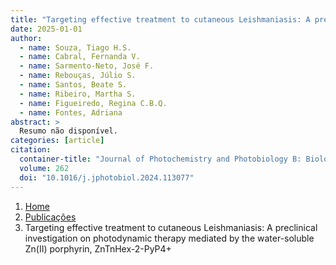 ```yaml
---
title: "Targeting effective treatment to cutaneous Leishmaniasis: A preclinical investigation on photodynamic therapy mediated by the water-soluble Zn(II) porphyrin, ZnTnHex-2-PyP4+"
date: 2025-01-01
author:
  - name: Souza, Tiago H.S.
  - name: Cabral, Fernanda V.
  - name: Sarmento-Neto, José F.
  - name: Rebouças, Júlio S.
  - name: Santos, Beate S.
  - name: Ribeiro, Martha S.
  - name: Figueiredo, Regina C.B.Q.
  - name: Fontes, Adriana
abstract: > 
  Resumo não disponível.
categories: [article]
citation: 
  container-title: "Journal of Photochemistry and Photobiology B: Biology"
  volume: 262
  doi: "10.1016/j.jphotobiol.2024.113077"
---
```


```{=html}
<nav aria-label="breadcrumb">
  <ol class="breadcrumb">
    <li class="breadcrumb-item"><a href="../../index.html">Home</a></li>
    <li class="breadcrumb-item"><a href="../index.html">Publicações</a></li>
    <li class="breadcrumb-item active" aria-current="page">Targeting effective treatment to cutaneous Leishmaniasis: A preclinical investigation on photodynamic therapy mediated by the water-soluble Zn(II) porphyrin, ZnTnHex-2-PyP4+</li>
  </ol>
</nav>
```
